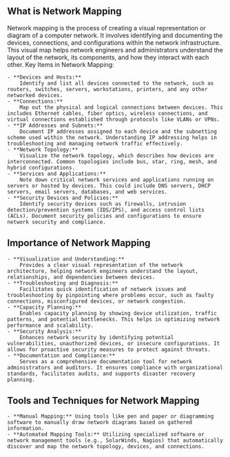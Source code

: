 ## What is Network Mapping

Network mapping is the process of creating a visual representation or diagram of a computer network. It involves identifying and documenting the devices, connections, and configurations within the network infrastructure. This visual map helps network engineers and administrators understand the layout of the network, its components, and how they interact with each other.
Key Items in Network Mapping:

    - **Devices and Hosts:**
        Identify and list all devices connected to the network, such as routers, switches, servers, workstations, printers, and any other networked devices.
    - **Connections:**
        Map out the physical and logical connections between devices. This includes Ethernet cables, fiber optics, wireless connections, and virtual connections established through protocols like VLANs or VPNs.
    - **IP Addresses and Subnets:**
        Document IP addresses assigned to each device and the subnetting scheme used within the network. Understanding IP addressing helps in troubleshooting and managing network traffic effectively.
    - **Network Topology:**
        Visualize the network topology, which describes how devices are interconnected. Common topologies include bus, star, ring, mesh, and hybrid configurations.
    - **Services and Applications:**
        Note down critical network services and applications running on servers or hosted by devices. This could include DNS servers, DHCP servers, email servers, databases, and web services.
    - **Security Devices and Policies:**
        Identify security devices such as firewalls, intrusion detection/prevention systems (IDS/IPS), and access control lists (ACLs). Document security policies and configurations to ensure network security and compliance.

## Importance of Network Mapping

    - **Visualization and Understanding:**
        Provides a clear visual representation of the network architecture, helping network engineers understand the layout, relationships, and dependencies between devices.
    - **Troubleshooting and Diagnosis:**
        Facilitates quick identification of network issues and troubleshooting by pinpointing where problems occur, such as faulty connections, misconfigured devices, or network congestion.
    - **Capacity Planning:**
        Enables capacity planning by showing device utilization, traffic patterns, and potential bottlenecks. This helps in optimizing network performance and scalability.
    - **Security Analysis:**
        Enhances network security by identifying potential vulnerabilities, unauthorized devices, or insecure configurations. It allows for proactive security measures to protect against threats.
    - **Documentation and Compliance:**
        Serves as a comprehensive documentation tool for network administrators and auditors. It ensures compliance with organizational standards, facilitates audits, and supports disaster recovery planning.

## Tools and Techniques for Network Mapping

    - **Manual Mapping:** Using tools like pen and paper or diagramming software to manually draw network diagrams based on gathered information.
    - **Automated Mapping Tools:** Utilizing specialized software or network management tools (e.g., SolarWinds, Nagios) that automatically discover and map the network topology, devices, and connections.
